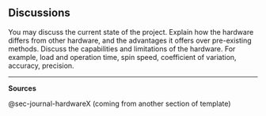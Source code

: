 ## Discussions

You may discuss the current state of the project.  Explain
how the hardware differs from other hardware, and the advantages it offers over pre-existing methods. Discuss the capabilities and limitations of the hardware. For example, load and
operation time, spin speed, coefficient of variation, accuracy, precision.

------------------------------------------------------------------------

**Sources**

@sec-journal-hardwareX (coming from another section of template)